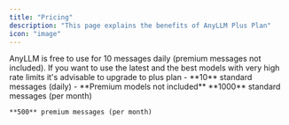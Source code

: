 ```yaml
---
title: "Pricing"
description: "This page explains the benefits of AnyLLM Plus Plan"
icon: "image"
---
```


<Tip>
  AnyLLM is free to use for 10 messages daily (premium messages not included). If you want to use the latest and the best models with very high rate limits it's advisable to upgrade to plus plan
</Tip>

<CardGroup cols="2">
  <Card title="Free Plan" icon="sparkle" href="https://anyllm.xyz">
    - **10** standard messages (daily)
    - **Premium models not included**
  </Card>
  <Card title="Plus Plan (5.99$)" icon="sparkles" href="https://pay.anyllm.xyz">
    **1000** standard messages (per month)

    **500** premium messages (per month)
  </Card>
</CardGroup>